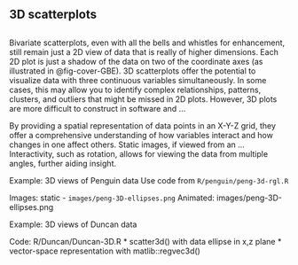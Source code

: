 ## 3D scatterplots
##

Bivariate scatterplots, even with all the bells and whistles for enhancement, still remain just a 2D view of data that is really of higher dimensions.
Each 2D plot is just a shadow of the data on two of the coordinate axes (as illustrated in @fig-cover-GBE).
3D scatterplots offer the potential to visualize data with three continuous variables simultaneously.
In some cases, this may allow you to identify complex relationships, patterns, clusters, and outliers that might be missed in 2D plots. 
However, 3D plots are more difficult to construct in software and ...

By providing a spatial representation of data points in an X-Y-Z grid, they offer a comprehensive understanding of how variables interact and how changes in one affect others. Static images, if viewed from an ...
Interactivity, such as rotation, allows for viewing the data from multiple angles, further aiding insight. 

Example: 3D views of Penguin data
Use code from `R/penguin/peng-3d-rgl.R`

Images: static - `images/peng-3D-ellipses.png`
  Animated: images/peng-3D-ellipses.png

Example: 3D views of Duncan data

Code: R/Duncan/Duncan-3D.R
 * scatter3d() with data ellipse in x,z plane
 * vector-space representation with matlib::regvec3d()
